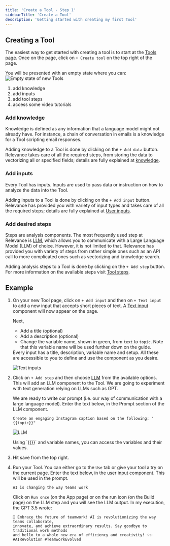 ```yaml
---
title: 'Create a Tool - Step 1'
sidebarTitle: 'Create a Tool'
description: 'Getting started with creating my first Tool'
---
```


## Creating a Tool

The easiest way to get started with creating a tool is to start at the 
[Tools page](/get-started/key-concepts/tools).
Once on the page, click on `+ Create tool` on the top right of the page.

You will be presented with an empty state where you can:
![Empty state of new Tools](/images/build-custom-tools/tool2.png)
1. add knowledge
2. add inputs
3. add tool steps
4. access some video tutorials

### Add knowledge
Knowledge is defined as any information that a language model might not already have.
For instance, a chain of conversation in emails is a knowledge for a Tool scripting
email responses.

Adding knowledge to a Tool is done by clicking on the `+ Add data` button. Relevance takes
care of all the required steps, from storing the data to vectorizing all or specified
fields; details are fully explained at [knowledge](/build-custom-tools/knowledge/knowledge).

### Add inputs
Every Tool has inputs. 
Inputs are used to pass data or instruction on how to analyze the data into the Tool. 

Adding inputs to a Tool is done by clicking on the `+ Add input` button. Relevance has
provided you with variety of input types and takes care of all the required steps; 
details are fully explained at [User inputs](/build-custom-tools/user-inputs/getting_started). 

### Add desired steps
Steps are analysis components. The most frequently used step at Relevance is 
[LLM](/build-custom-tools/tool-steps/llms/llm), which allows you to
communicate with a Large Language Model (LLM) of choice. However, it is not
limited to that. 
Relevance has provided you with variety of steps from rather simple ones such as an
API call to more complicated ones such as vectorizing and knowledge search.

Adding analysis steps to a Tool is done by clicking on the `+ Add step` button. For
more information on the available steps visit 
[Tool steps](/build-custom-tools/tool-steps/getting_started).


## Example
1. On your new Tool page, click on `+ Add input` and then on `+ Text input` 
to add a new input that accepts short pieces of text. 
A [Text input](/build-custom-tools/user-inputs/text-input) component will now appear on the page.

    Next, 
    * Add a title (optional)
    * Add a description (optional)
    * Change the variable name, shown in green, from `text` to `topic`.
        Note that this variable name will be used further down on the guide.

    <Tip>
    Every input has a title, description, variable name and setup. 
    All these are accessible to you to define and use the component as you desire.
    </Tip>

    ![Text inputs](/images/build-custom-tools/user-input/text-input-details1.png)

2. Click on `+ Add step` and then choose [LLM](/build-custom-tools/tool-steps/llms/llm) from the 
available options. This will add an LLM component to the Tool. We are going to 
experiment with text generation relying on LLMs such as GPT. 

    We are ready to write our prompt (i.e. our way of communication with a large 
    language model). Enter the text below, in the Prompt section of the LLM component.
    ```text 
    Create an engaging Instagram caption based on the following: "{{topic}}"
    ```
    
    ![LLM](/images/build-custom-tools/tool-step/llm-get-started.png)

    <Tip>
    Using `{{}}` and variable names, you can access the variables and their values.
    </Tip>

3. Hit save from the top right. 
4. Run your Tool. You can either go to the `Use` tab or give your tool a try on the current page.
    Enter the text below, in the user input component. This will be used in the prompt. 
    ```text
    AI is changing the way teams work
    ``` 

    Click on `Run once` (on the App page) or on the run icon (on the Build page) on the LLM step 
    and you will see the LLM output. In my execution, the GPT 3.5 wrote:
    ```
    🚀 Embrace the future of teamwork! AI is revolutionizing the way teams collaborate, 
    innovate, and achieve extraordinary results. Say goodbye to traditional work methods 
    and hello to a whole new era of efficiency and creativity! 💡✨ #AIRevolution #TeamworkEvolved
    ```